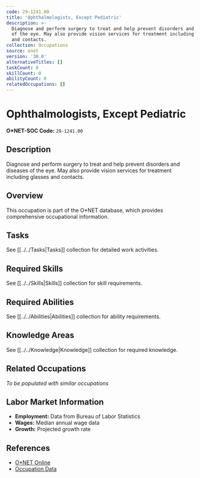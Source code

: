 ```yaml
---
code: 29-1241.00
title: 'Ophthalmologists, Except Pediatric'
description: >-
  Diagnose and perform surgery to treat and help prevent disorders and diseases
  of the eye. May also provide vision services for treatment including glasses
  and contacts.
collection: Occupations
source: onet
version: '30.0'
alternativeTitles: []
taskCount: 0
skillCount: 0
abilityCount: 0
relatedOccupations: []
---
```

# Ophthalmologists, Except Pediatric

**O*NET-SOC Code:** `29-1241.00`

## Description

Diagnose and perform surgery to treat and help prevent disorders and diseases of the eye. May also provide vision services for treatment including glasses and contacts.

## Overview

This occupation is part of the O*NET database, which provides comprehensive occupational information.

## Tasks

See [[../../Tasks|Tasks]] collection for detailed work activities.

## Required Skills

See [[../../Skills|Skills]] collection for skill requirements.

## Required Abilities

See [[../../Abilities|Abilities]] collection for ability requirements.

## Knowledge Areas

See [[../../Knowledge|Knowledge]] collection for required knowledge.

## Related Occupations

*To be populated with similar occupations*

## Labor Market Information

- **Employment:** Data from Bureau of Labor Statistics
- **Wages:** Median annual wage data
- **Growth:** Projected growth rate

## References

- [O*NET Online](https://www.onetonline.org/link/summary/29-1241.00)
- [Occupation Data](https://www.onetcenter.org/)
